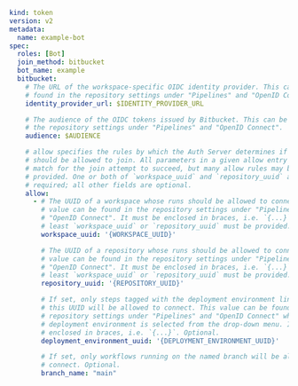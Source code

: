 ```yaml
kind: token
version: v2
metadata:
  name: example-bot
spec:
  roles: [Bot]
  join_method: bitbucket
  bot_name: example
  bitbucket:
    # The URL of the workspace-specific OIDC identity provider. This can be
    # found in the repository settings under "Pipelines" and "OpenID Connect".
    identity_provider_url: $IDENTITY_PROVIDER_URL

    # The audience of the OIDC tokens issued by Bitbucket. This can be found in
    # the repository settings under "Pipelines" and "OpenID Connect".
    audience: $AUDIENCE

    # allow specifies the rules by which the Auth Server determines if `tbot`
    # should be allowed to join. All parameters in a given allow entry must
    # match for the join attempt to succeed, but many allow rules may be
    # provided. One or both of `workspace_uuid` and `repository_uuid` are
    # required; all other fields are optional.
    allow:
      - # The UUID of a workspace whose runs should be allowed to connect. This
        # value can be found in the repository settings under "Pipelines" and
        # "OpenID Connect". It must be enclosed in braces, i.e. `{...}`. At
        # least `workspace_uuid` or `repository_uuid` must be provided.
        workspace_uuid: '{WORKSPACE_UUID}'

        # The UUID of a repository whose runs should be allowed to connect. This
        # value can be found in the repository settings under "Pipelines" and
        # "OpenID Connect". It must be enclosed in braces, i.e. `{...}`. At
        # least `workspace_uuid` or `repository_uuid` must be provided.
        repository_uuid: '{REPOSITORY_UUID}'

        # If set, only steps tagged with the deployment environment linked to
        # this UUID will be allowed to connect. This value can be found in the
        # repository settings under "Pipelines" and "OpenID Connect" when a
        # deployment environment is selected from the drop-down menu. It must be
        # enclosed in braces, i.e. `{...}`. Optional.
        deployment_environment_uuid: '{DEPLOYMENT_ENVIRONMENT_UUID}'

        # If set, only workflows running on the named branch will be allowed to
        # connect. Optional.
        branch_name: "main"
```
